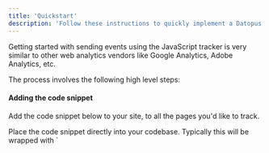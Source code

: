 ```yaml
---
title: 'Quickstart'
description: 'Follow these instructions to quickly implement a Datopus web tracker with default configuration.'
---
```


Getting started with sending events using the JavaScript tracker is very similar to other web analytics vendors like Google Analytics, Adobe Analytics, etc.

The process involves the following high level steps:

#### Adding the code snippet
Add the code snippet below to your site, to all the pages you'd like to track.

<Tip>
Place the code snippet directly into your codebase. Typically this will be wrapped with `<script>` and placed into the `<head>` element of your page or in a similar suitable location if using a Single Page Application framework.
</Tip>

```javascript JS
((d,a,t,o,p,u,s)=>{if(!d[p]){let e=p+":sourceFeature";t.setItem(e,""),d.GlobalDatopusNamespace=d.GlobalDatopusNamespace||[],d.GlobalDatopusNamespace.push(p),d[p]=function(){"trackFeature"===arguments[0]&&(arguments.length<3&&Array.prototype.push.call(arguments,{}),arguments[2].sourceFeature=t.getItem(e),t.setItem(e,arguments[1])),(d[p].q=d[p].q||[]).push(arguments)},d[p].q=d[p].q||[],u=a.createElement("script"),s=a.getElementsByTagName("script")[0],u.async=1,u.src="https://datopus.blob.core.windows.net/scripts/ds.min.js",s.parentNode.insertBefore(u,s)}})(window,document,localStorage,0,"datopus");
```

#### Configuring a tracker
Configure an instance of the tracker by calling `newTracker` with your desired properties.

```javascript JS
window.datopus('newTracker', 'www.tracked_domain.com')
```

where `www.tracked_domain.com` is one of domains you specified in the Datopus Dashboard.

<Tip>Tip for B2B: instead of hardcoding a domain name, obtain it from a browser variable `window.location.hostname`</Tip>

#### Tracking a feature
Use the track method `trackFeature` to register activity on a feature.

	- For example, you can register engagement on feature `CTA: Add To Cart` with next code

	```javascript JS
	window.datopus('trackFeature', 'CTA: Add To Cart');
	```

	- Or, you can add some context

	```javascript JS
	window.datopus('trackFeature', 'CTA: Add To Cart', {
		user_subscription: 'Premium',
		product_name: 'Product A',
		product_category: 'Category B'
	});
	```
